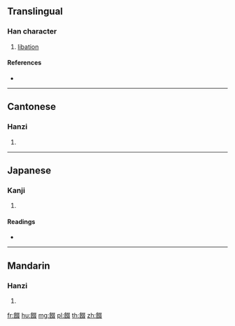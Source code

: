 {{character info/new}}
==Translingual==

===Han character===
{{Han char|rn=184|rad=食|as=08|sn=17|four=87747|canj=OIEEE}}

# [[libation]]

====References====
* {{Han ref|kx=1421.250|dkj=44215|dj=1947.100|hdz=74462.090|uh=991F|ud=39199|bh=EC5D|bd=60509}}

----

==Cantonese==

===Hanzi===
{{yue-hanzi|jyut=|y=jyut3}}

# {{defn|lang=yue|sort=食08}}

----

==Japanese==

===Kanji===
{{ja-kanji|grade=|rs=食08}}

# {{defn|lang=ja|sort=食08}}

====Readings====
* {{ja-readings|on=[[てつ]] (tetsu), [[てち]] (techi), [[てい]] (tei)|kun=[[まつる]] (matsuru)}}

----

==Mandarin==

===Hanzi===
{{cmn-hanzi|pin=[[zhuì]] ([[zhui4]])|wg=chui<sup>4</sup>}}

# {{defn|lang=cmn|sort=食08}}

[[fr:餟]]
[[hu:餟]]
[[mg:餟]]
[[pl:餟]]
[[th:餟]]
[[zh:餟]]